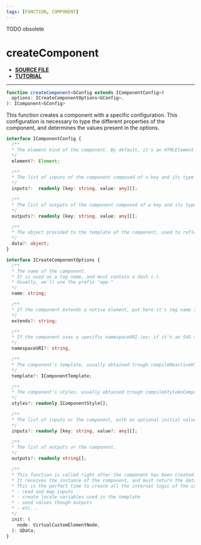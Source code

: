 ```yaml
---
tags: [FUNCTION, COMPONENT]
---
```


TODO obsolete

# createComponent

- **[SOURCE FILE](https://github.com/lirx-js/dom/blob/main/src/component/create/create-component.ts)**
- **[TUTORIAL](/docs/documentation/component/component/)**

---

```ts
function createComponent<GConfig extends IComponentConfig>(
  options: ICreateComponentOptions<GConfig>,
): IComponent<GConfig>
```

This function creates a component with a specific configuration.
This configuration is necessary to type the different properties of the component,
and determines the values present in the options.

```ts
interface IComponentConfig {
  /**
  * The element kind of the component. By default, it's an HTMLElement.
  */
  element?: Element;

  /**
  * The list of inputs of the component composed of a key and its type
  */
  inputs?:  readonly [key: string, value: any][];

  /**
  * The list of outputs of the component composed of a key and its type
  */
  outputs?: readonly [key: string, value: any][];

  /**
  * The object provided to the template of the component, used to reflect dynamic values on the DOM.
  */
  data?: object;
}
```

```ts
interface ICreateComponentOptions {
  /**
  * The name of the component.
  * It is used as a tag name, and must contain a dash (-).
  * Usually, we'll use the prefix "app-"
  */
  name: string;

  /**
  * If the component extends a native element, put here it's tag name (ex: "button")
  */
  extends?: string;

  /**
  * If the component uses a specific namespaceURI (ex: if it's an SVG => http://www.w3.org/2000/svg)
  */
  namespaceURI?: string,

  /**
  * The component's template, usually obtained trough compileReactiveHTMLAsComponentTemplate
  */
  template?: IComponentTemplate;

  /**
  * The component's styles, usually obtained trough compileStyleAsComponentStyle
  */
  styles?: readonly IComponentStyle[];

  /**
  * The list of inputs or the component, with an optional initial value.
  */
  inputs?: readonly [key: string, value?: any][];

  /**
  * The list of outputs or the component.
  */
  outputs?: readonly string[];

  /**
  * This function is called right after the component has been created.
  * It receives the instance of the component, and must return the data to provide to the template.
  * This is the perfect time to create all the internal logic of the component:
  * - read and map inputs
  * - create locale variables used in the template
  * - send values though outputs
  * - etc...
  */
  init: (
    node: VirtualCustomElementNode,
  ): GData;
}
```
